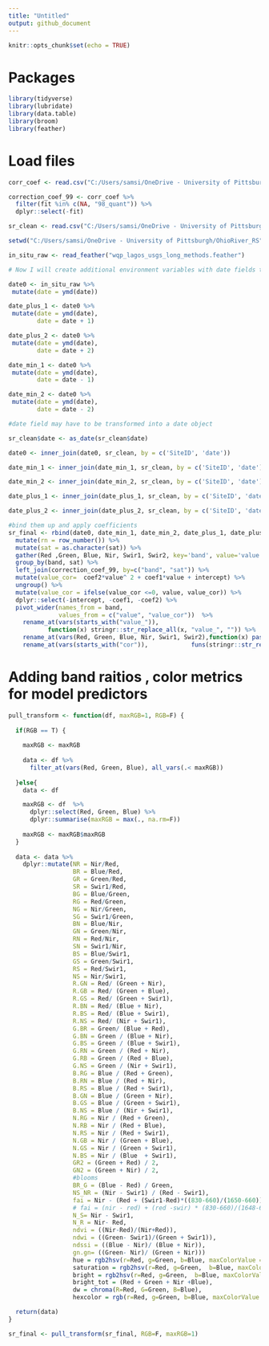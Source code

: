 ```yaml
---
title: "Untitled"
output: github_document
---
```


```r
knitr::opts_chunk$set(echo = TRUE)
```

# Packages
```r
library(tidyverse)
library(lubridate)
library(data.table)
library(broom)
library(feather)
```

# Load files 

```r

corr_coef <- read.csv("C:/Users/samsi/OneDrive - University of Pittsburgh/OhioRiver_RS/LC02_Corr_Coef.csv") 

correction_coef_99 <- corr_coef %>%
  filter(fit %in% c(NA, "98_quant")) %>%
  dplyr::select(-fit)

sr_clean <- read.csv("C:/Users/samsi/OneDrive - University of Pittsburgh/LC02_SR_Clean.csv")

```

```r
setwd("C:/Users/samsi/OneDrive - University of Pittsburgh/OhioRiver_RS")

in_situ_raw <- read_feather("wqp_lagos_usgs_long_methods.feather")

# Now I will create additional environment variables with date fields that have been added to , in order to join via +- 1 day, +- 2 day. So, there will be a variable with date + 1 , date - 1, etc

date0 <- in_situ_raw %>% 
 mutate(date = ymd(date)) 

date_plus_1 <- date0 %>%
 mutate(date = ymd(date),
        date = date + 1)

date_plus_2 <- date0 %>%
 mutate(date = ymd(date),
        date = date + 2)

date_min_1 <- date0 %>%
 mutate(date = ymd(date),
        date = date - 1)

date_min_2 <- date0 %>%
 mutate(date = ymd(date),
        date = date - 2)

#date field may have to be transformed into a date object

sr_clean$date <- as_date(sr_clean$date)

date0 <- inner_join(date0, sr_clean, by = c('SiteID', 'date'))

date_min_1 <- inner_join(date_min_1, sr_clean, by = c('SiteID', 'date'))

date_min_2 <- inner_join(date_min_2, sr_clean, by = c('SiteID', 'date'))

date_plus_1 <- inner_join(date_plus_1, sr_clean, by = c('SiteID', 'date'))

date_plus_2 <- inner_join(date_plus_2, sr_clean, by = c('SiteID', 'date'))

#bind them up and apply coefficients
sr_final <- rbind(date0, date_min_1, date_min_2, date_plus_1, date_plus_2) %>% 
  mutate(rn = row_number()) %>%
  mutate(sat = as.character(sat)) %>%
  gather(Red ,Green, Blue, Nir, Swir1, Swir2, key='band', value='value') %>%
  group_by(band, sat) %>%
  left_join(correction_coef_99, by=c("band", "sat")) %>%
  mutate(value_cor=  coef2*value^ 2 + coef1*value + intercept) %>%
  ungroup() %>%
  mutate(value_cor = ifelse(value_cor <=0, value, value_cor)) %>%
  dplyr::select(-intercept, -coef1, -coef2) %>%
  pivot_wider(names_from = band,
              values_from = c("value", "value_cor"))  %>%
    rename_at(vars(starts_with("value_")),
           function(x) stringr::str_replace_all(x, "value_", "")) %>%
    rename_at(vars(Red, Green, Blue, Nir, Swir1, Swir2),function(x) paste0(x,"_raw")) %>%
    rename_at(vars(starts_with("cor")),            funs(stringr::str_replace_all(., "cor_", ""))) 
```

# Adding band raitios , color metrics for model predictors 
```r

pull_transform <- function(df, maxRGB=1, RGB=F) {
  
  if(RGB == T) { 
    
    maxRGB <- maxRGB
    
    data <- df %>%
      filter_at(vars(Red, Green, Blue), all_vars(.< maxRGB))
    
  }else{ 
    data <- df    

    maxRGB <- df  %>%
      dplyr::select(Red, Green, Blue) %>%
      dplyr::summarise(maxRGB = max(., na.rm=F)) 
    
    maxRGB <- maxRGB$maxRGB
  }
  
  data <- data %>%
    dplyr::mutate(NR = Nir/Red,
                  BR = Blue/Red,
                  GR = Green/Red,
                  SR = Swir1/Red,
                  BG = Blue/Green,
                  RG = Red/Green, 
                  NG = Nir/Green,
                  SG = Swir1/Green,
                  BN = Blue/Nir,
                  GN = Green/Nir,
                  RN = Red/Nir,
                  SN = Swir1/Nir,
                  BS = Blue/Swir1,
                  GS = Green/Swir1,
                  RS = Red/Swir1,
                  NS = Nir/Swir1,
                  R.GN = Red/ (Green + Nir),
                  R.GB = Red/ (Green + Blue),
                  R.GS = Red/ (Green + Swir1),
                  R.BN = Red/ (Blue + Nir),
                  R.BS = Red/ (Blue + Swir1),
                  R.NS = Red/ (Nir + Swir1),
                  G.BR = Green/ (Blue + Red),
                  G.BN = Green / (Blue + Nir),
                  G.BS = Green / (Blue + Swir1),
                  G.RN = Green / (Red + Nir),
                  G.RB = Green / (Red + Blue),
                  G.NS = Green / (Nir + Swir1),
                  B.RG = Blue / (Red + Green),
                  B.RN = Blue / (Red + Nir),
                  B.RS = Blue / (Red + Swir1),
                  B.GN = Blue / (Green + Nir),
                  B.GS = Blue / (Green + Swir1),
                  B.NS = Blue / (Nir + Swir1),
                  N.RG = Nir / (Red + Green),
                  N.RB = Nir / (Red + Blue),
                  N.RS = Nir / (Red + Swir1),
                  N.GB = Nir / (Green + Blue),
                  N.GS = Nir / (Green + Swir1),
                  N.BS = Nir / (Blue  + Swir1),
                  GR2 = (Green + Red) / 2,
                  GN2 = (Green + Nir) / 2,
                  #blooms
                  BR_G = (Blue - Red) / Green,
                  NS_NR = (Nir - Swir1) / (Red - Swir1),
                  fai = Nir - (Red + (Swir1-Red)*((830-660)/(1650-660))),
                  # fai = (nir - red) + (red -swir) * (830-660)/(1648-660)
                  N_S= Nir - Swir1,
                  N_R = Nir- Red,
                  ndvi = ((Nir-Red)/(Nir+Red)),
                  ndwi = ((Green- Swir1)/(Green + Swir1)),
                  ndssi = ((Blue - Nir)/ (Blue + Nir)),
                  gn.gn= ((Green- Nir)/ (Green + Nir)))
                  hue = rgb2hsv(r=Red, g=Green, b=Blue, maxColorValue = maxRGB)[1,],
                  saturation = rgb2hsv(r=Red, g=Green,  b=Blue, maxColorValue = maxRGB)[2,],
                  bright = rgb2hsv(r=Red, g=Green,  b=Blue, maxColorValue = maxRGB)[3,],
                  bright_tot = (Red + Green + Nir +Blue),
                  dw = chroma(R=Red, G=Green, B=Blue),
                  hexcolor = rgb(r=Red, g=Green, b=Blue, maxColorValue = maxRGB)) 

  return(data)
}

sr_final <- pull_transform(sr_final, RGB=F, maxRGB=1) 

```